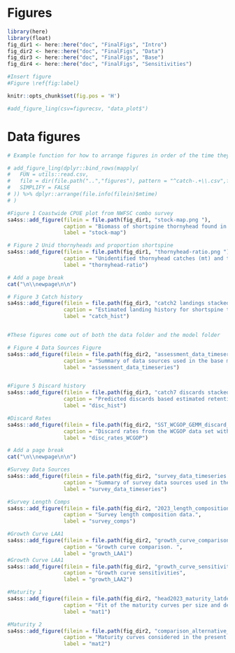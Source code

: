 \clearpage
# Figures

```r
library(here)
library(float)
fig_dir1 <- here::here("doc", "FinalFigs", "Intro")
fig_dir2 <- here::here("doc", "FinalFigs", "Data")
fig_dir3 <- here::here("doc", "FinalFigs", "Base")
fig_dir4 <- here::here("doc", "FinalFigs", "Sensitivities")

#Insert figure 
#Figure \ref{fig:label}
```

```r
knitr::opts_chunk$set(fig.pos = 'H')
```


```r
#add_figure_ling(csv=figurecsv, "data_plot$")
```


# Data figures

```r
# Example function for how to arrange figures in order of the time they were modified--from lingcod asssessment--find that function

# add_figure_ling(dplyr::bind_rows(mapply(
#   FUN = utils::read.csv,
#   file = dir(file.path("..","figures"), pattern = "^catch-.+\\.csv",full.names=TRUE),
#   SIMPLIFY = FALSE
# )) %>% dplyr::arrange(file.info(filein)$mtime)
# )
```


```r
#Figure 1 Coastwide CPUE plot from NWFSC combo survey
sa4ss::add_figure(filein = file.path(fig_dir1, "stock-map.png "), 
                  caption = "Biomass of shortspine thornyhead found in the NWFSC West Coast Groundfish Bottom Trawl Survey annual survey (2003-2022) coastwide.", 
                  label = "stock-map")

# Figure 2 Unid thornyheads and proportion shortspine
sa4ss::add_figure(filein = file.path(fig_dir1, "thornyhead-ratio.png "), 
                  caption = "Unidentified thornyhead catches (mt) and the proportion identified as shortspines, calculated as the ratio of shortspine thornyhead catches and longspine and shortspine catches.", 
                  label = "thornyhead-ratio")

# Add a page break
cat("\n\\newpage\n\n")

# Figure 3 Catch history
sa4ss::add_figure(filein = file.path(fig_dir3, "catch2 landings stacked.png"), 
                  caption = "Estimated landing history for shortspine thornyhead.", 
                  label = "catch_hist")


#These figures come out of both the data folder and the model folder

# Figure 4 Data Sources Figure
sa4ss::add_figure(filein = file.path(fig_dir2, "assessment_data_timeseries.png"), 
                  caption = "Summary of data sources used in the base model.", 
                  label = "assessment_data_timeseries")


#Figure 5 Discard history
sa4ss::add_figure(filein = file.path(fig_dir3, "catch7 discards stacked plot (depends on multiple fleets).png"), 
                  caption = "Predicted discards based estimated retention and selectivity for each fleet.", 
                  label = "disc_hist")

#Discard Rates 
sa4ss::add_figure(filein = file.path(fig_dir2, "SST_WCGOP_GEMM_discard_rates_3fleet.png"), 
                  caption = "Discard rates from the WCGOP data set with catch share and non-catch share considerations from the GEMM dataset.", 
                  label = "disc_rates_WCGOP")

# Add a page break
cat("\n\\newpage\n\n")

#Survey Data Sources 
sa4ss::add_figure(filein = file.path(fig_dir2, "survey_data_timeseries.png"), 
                  caption = "Summary of survey data sources used in the base model.", 
                  label = "survey_data_timeseries")

#Survey Length Comps 
sa4ss::add_figure(filein = file.path(fig_dir2, "2023_length_compositions.png"), 
                  caption = "Survey length composition data.", 
                  label = "survey_comps")

#Growth Curve LAA1
sa4ss::add_figure(filein = file.path(fig_dir2, "growth_curve_comparison_LAA1.png"), 
                  caption = "Growth curve comparison. ", 
                  label = "growth_LAA1")
#Growth Curve LAA1
sa4ss::add_figure(filein = file.path(fig_dir2, "growth_curve_sensitivities_LAA2.png"), 
                  caption = "Growth curve sensitivities", 
                  label = "growth_LAA2")

#Maturity 1
sa4ss::add_figure(filein = file.path(fig_dir2, "head2023_maturity_latdepth_glm_fit.png"), 
                  caption = "Fit of the maturity curves per size and depth classes. Classes are designed for visual check of the model predictions only since the model assumes continuous and not categorical response to these variables.", 
                  label = "mat1")

#Maturity 2
sa4ss::add_figure(filein = file.path(fig_dir2, "comparison_alternative_maturity_curves.png"), 
                  caption = "Maturity curves considered in the present assessment (Head (2023)) and alternative versions considered in the sensitivity analysis.", 
                  label = "mat2")

```
